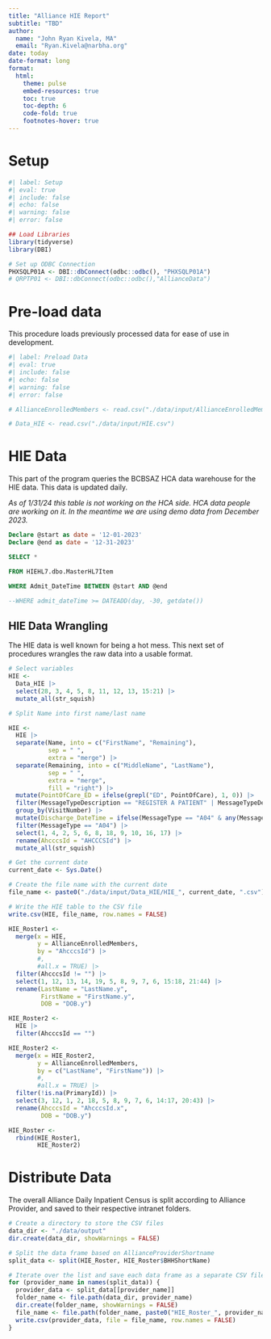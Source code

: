 ```yaml
---
title: "Alliance HIE Report"
subtitle: "TBD"
author: 
  name: "John Ryan Kivela, MA"
  email: "Ryan.Kivela@narbha.org"
date: today
date-format: long
format:
  html:
    theme: pulse
    embed-resources: true
    toc: true
    toc-depth: 6
    code-fold: true
    footnotes-hover: true
---
```


# Setup

```r
#| label: Setup
#| eval: true
#| include: false
#| echo: false
#| warning: false
#| error: false

## Load Libraries
library(tidyverse)
library(DBI)

# Set up ODBC Connection
PHXSQLP01A <- DBI::dbConnect(odbc::odbc(), "PHXSQLP01A")
# QRPTP01 <- DBI::dbConnect(odbc::odbc(),"AllianceData")


```

# Pre-load data

This procedure loads previously processed data for ease of use in development. 

```r
#| label: Preload Data
#| eval: true
#| include: false
#| echo: false
#| warning: false
#| error: false

# AllianceEnrolledMembers <- read.csv("./data/input/AllianceEnrolledMembers.csv")

# Data_HIE <- read.csv("./data/input/HIE.csv")

```

# HIE Data

This part of the program queries the BCBSAZ HCA data warehouse for the HIE data. This data is updated daily.

*As of 1/31/24 this table is not working on the HCA side. HCA data people are working on it. In the meantime we are using demo data from December 2023.*

```sql

Declare @start as date = '12-01-2023'
Declare @end as date = '12-31-2023'

SELECT * 

FROM HIEHL7.dbo.MasterHL7Item

WHERE Admit_DateTime BETWEEN @start AND @end

--WHERE admit_dateTime >= DATEADD(day, -30, getdate())

```

## HIE Data Wrangling

The HIE data is well known for being a hot mess. This next set of procedures wrangles the raw data into a usable format.

```r

# Select variables
HIE <-
  Data_HIE |> 
  select(28, 3, 4, 5, 8, 11, 12, 13, 15:21) |> 
  mutate_all(str_squish)

# Split Name into first name/last name

HIE <-
  HIE |> 
  separate(Name, into = c("FirstName", "Remaining"), 
           sep = " ", 
           extra = "merge") |> 
  separate(Remaining, into = c("MiddleName", "LastName"), 
           sep = " ", 
           extra = "merge", 
           fill = "right") |> 
  mutate(PointOfCare_ED = ifelse(grepl("ED", PointOfCare), 1, 0)) |> 
  filter(MessageTypeDescription == "REGISTER A PATIENT" | MessageTypeDescription == "DISCHARGE/END VISIT") |> 
  group_by(VisitNumber) |>
  mutate(Discharge_DateTime = ifelse(MessageType == "A04" & any(MessageType == "A03"), max(Discharge_DateTime[MessageType == "A03"]), Discharge_DateTime)) |> 
  filter(MessageType == "A04") |> 
  select(1, 4, 2, 5, 6, 8, 18, 9, 10, 16, 17) |> 
  rename(AhcccsId = "AHCCCSId") |> 
  mutate_all(str_squish)

# Get the current date
current_date <- Sys.Date()

# Create the file name with the current date
file_name <- paste0("./data/input/Data_HIE/HIE_", current_date, ".csv")

# Write the HIE table to the CSV file
write.csv(HIE, file_name, row.names = FALSE)

```

```r

HIE_Roster1 <-
  merge(x = HIE,
        y = AllianceEnrolledMembers,
        by = "AhcccsId") |> 
        #,
        #all.x = TRUE) |> 
  filter(AhcccsId != "") |> 
  select(1, 12, 13, 14, 19, 5, 8, 9, 7, 6, 15:18, 21:44) |> 
  rename(LastName = "LastName.y",
         FirstName = "FirstName.y",
         DOB = "DOB.y")

HIE_Roster2 <-
  HIE |> 
  filter(AhcccsId == "")

HIE_Roster2 <-
  merge(x = HIE_Roster2,
        y = AllianceEnrolledMembers,
        by = c("LastName", "FirstName")) |> 
        #,
        #all.x = TRUE) |> 
  filter(!is.na(PrimaryId)) |> 
  select(3, 12, 1, 2, 18, 5, 8, 9, 7, 6, 14:17, 20:43) |> 
  rename(AhcccsId = "AhcccsId.x",
         DOB = "DOB.y")

HIE_Roster <-
  rbind(HIE_Roster1, 
        HIE_Roster2)

```

# Distribute Data

The overall Alliance Daily Inpatient Census is split according to Alliance Provider, and saved to their respective intranet folders.

```r
# Create a directory to store the CSV files
data_dir <- "./data/output"
dir.create(data_dir, showWarnings = FALSE)

# Split the data frame based on AllianceProviderShortname
split_data <- split(HIE_Roster, HIE_Roster$BHHShortName)

# Iterate over the list and save each data frame as a separate CSV file in the corresponding folder
for (provider_name in names(split_data)) {
  provider_data <- split_data[[provider_name]]
  folder_name <- file.path(data_dir, provider_name)
  dir.create(folder_name, showWarnings = FALSE)
  file_name <- file.path(folder_name, paste0("HIE_Roster_", provider_name, ".csv"))
  write.csv(provider_data, file = file_name, row.names = FALSE)
}
```











